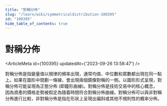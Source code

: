 ```yaml
---
title: "對稱分佈"
slug: "/learn/wiki/symmetricaldistribution-100395"
id: "100395"
hide_table_of_contents: true
---
```



# 對稱分佈

<ArticleMeta id={100395} updatedAt={'2023-09-26 13:58:47'} />
<div className='border-solid border-b border-t-0 my-4 border-[var(--ifm-color-gray-300)]' />

對稱分佈是指變量值以規律的頻率出現，通常均值、中位數和眾數都出現在同一點上。如果在圖形中間劃一條線，會出現兩個鏡像對稱的一側。以圖形形式呈現，對稱分佈可能呈現為正態分佈 (即鐘形曲線)。對稱分佈是技術交易中的核心概念，因為資產的價格走勢被假定為隨着時間符合對稱分佈曲線。對稱分佈可以與非對稱分佈進行比較，非對稱分佈是指在形狀上呈現出偏斜或其他不規則性的概率分佈。
